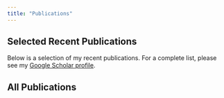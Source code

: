 ```yaml
---
title: "Publications"
---
```


## Selected Recent Publications

Below is a selection of my recent publications. For a complete list, please see my [Google Scholar profile](https://scholar.google.com/citations?user=OVti4jEAAAAJ).

::: {#refs-selected}
:::

## All Publications

::: {#refs}
:::

<script>
// Script to handle publication filtering and formatting
document.addEventListener('DOMContentLoaded', function() {
    // Add any custom JavaScript for publication interactions here
});
</script>

<style>
.publication-item {
    margin-bottom: 1.5rem;
    padding: 1rem;
    border-left: 3px solid #006994;
    background-color: #f8f9fa;
    border-radius: 0 5px 5px 0;
}

.publication-year {
    font-weight: bold;
    color: #2E4A6B;
    font-size: 1.1em;
    margin-bottom: 0.5rem;
}

.publication-title {
    font-weight: 600;
    margin-bottom: 0.5rem;
}

.publication-authors {
    color: #666;
    margin-bottom: 0.3rem;
}

.publication-journal {
    font-style: italic;
    color: #006994;
}
</style>